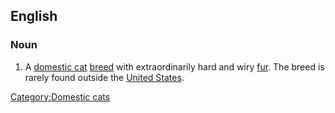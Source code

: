 ==English==

===Noun===
{{en-noun|sg=[[American Wirehair]]}}

# A [[domestic cat]] [[breed]] with extraordinarily hard and wiry [[fur]].  The breed is rarely found outside the [[United States]].

{{wikipedia|American Wirehair}}

[[Category:Domestic cats]]